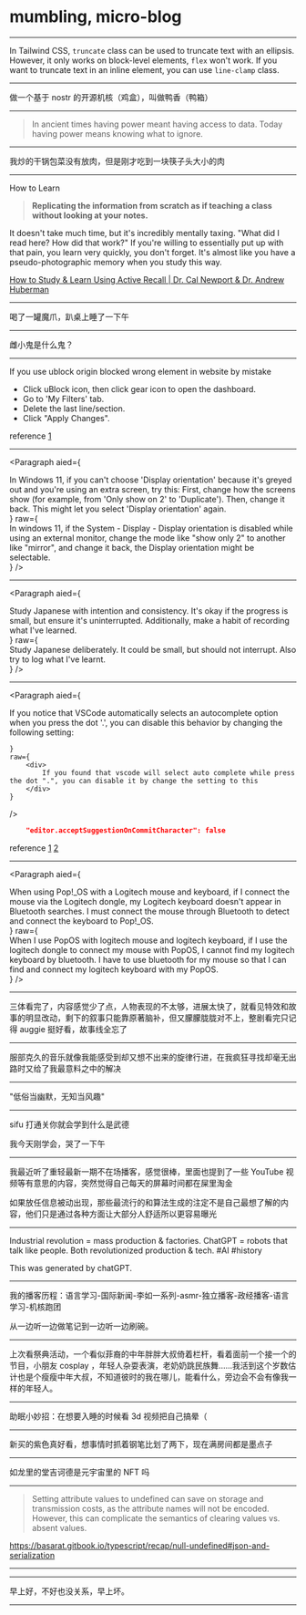 # mumbling, micro-blog


---

In Tailwind CSS, `truncate` class can be used to truncate text with an ellipsis. However, it only works on block-level elements, `flex` won't work. If you want to truncate text in an inline element, you can use `line-clamp` class.

---

做一个基于 nostr 的开源机核（鸡盒），叫做鸭香（鸭箱）

---

> In ancient times having power meant having access to data. Today having power means knowing what to ignore.

---

我炒的干锅包菜没有放肉，但是刚才吃到一块筷子头大小的肉

---

How to Learn

> **Replicating the information from scratch as if teaching a class without looking at your notes.**

It doesn't take much time, but it's incredibly mentally taxing. "What did I read here? How did that work?" If you're willing to essentially put up with that pain, you learn very quickly, you don't forget. It's almost like you have a pseudo-photographic memory when you study this way.

[How to Study & Learn Using Active Recall | Dr. Cal Newport & Dr. Andrew Huberman](https://youtu.be/mzexJPoXBCM)

---

喝了一罐魔爪，趴桌上睡了一下午

---

雌小鬼是什么鬼？

---

If you use ublock origin blocked wrong element in website by mistake

- Click uBlock icon, then click gear icon to open the dashboard.
- Go to 'My Filters' tab.
- Delete the last line/section.
- Click "Apply Changes".

reference [1](https://superuser.com/a/1045832)

---

<Paragraph
  aied={
    <div>
      In Windows 11, if you can't choose 'Display orientation' because it's
      greyed out and you're using an extra screen, try this: First, change how
      the screens show (for example, from 'Only show on 2' to 'Duplicate').
      Then, change it back. This might let you select 'Display orientation'
      again.
    </div>
  }
  raw={
    <div>
      In windows 11, if the System - Display - Display orientation is disabled
      while using an external monitor, change the mode like "show only 2" to
      another like "mirror", and change it back, the Display orientation might
      be selectable.
    </div>
  }
/>

---

<Paragraph
  aied={
    <div>
      Study Japanese with intention and consistency. It's okay if the progress
      is small, but ensure it's uninterrupted. Additionally, make a habit of
      recording what I've learned.
    </div>
  }
  raw={
    <div>
      Study Japanese deliberately. It could be small, but should not interrupt.
      Also try to log what I've learnt.
    </div>
  }
/>

---

<Paragraph
    aied={
        <div>
            If you notice that VSCode automatically selects an autocomplete option when you press the dot '.', you can disable this behavior by changing the following setting:
        </div>

    }
    raw={
        <div>
            If you found that vscode will select auto complete while press the dot ".", you can disable it by change the setting to this
        </div>
    }

/>

```json
    "editor.acceptSuggestionOnCommitCharacter": false
```

reference [1](https://stackoverflow.com/a/52816011/6236633) [2](https://stackoverflow.com/a/48287757/6236633)

---

<Paragraph
  aied={
    <div>
      When using Pop!_OS with a Logitech mouse and keyboard, if I connect the
      mouse via the Logitech dongle, my Logitech keyboard doesn't appear in
      Bluetooth searches. I must connect the mouse through Bluetooth to detect
      and connect the keyboard to Pop!_OS.
    </div>
  }
  raw={
    <div>
      When I use PopOS with logitech mouse and logitech keyboard, if I use the
      logitech dongle to connect my mouse with PopOS, I cannot find my logitech
      keyboard by bluetooth. I have to use bluetooth for my mouse so that I can
      find and connect my logitech keyboard with my PopOS.
    </div>
  }
/>

---

三体看完了，内容感觉少了点，人物表现的不太够，进展太快了，就看见特效和故事的明显改动，剩下的叙事只能靠原著脑补，但又朦朦胧胧对不上，整剧看完只记得 auggie 挺好看，故事线全忘了

<GalleryImage src="images/2024-03-31-00-32-27.png" />

---

服部克久的音乐就像我能感受到却又想不出来的旋律行进，在我疯狂寻找却毫无出路时又给了我最意料之中的解决

---

"低俗当幽默，无知当风趣"

---

sifu 打通关你就会学到什么是武德

我今天刚学会，哭了一下午

---

我最近听了重轻最新一期不在场播客，感觉很棒，里面也提到了一些 YouTube 视频等有意思的内容，突然觉得自己每天的屏幕时间都在屎里淘金

如果放任信息被动出现，那些最流行的和算法生成的注定不是自己最想了解的内容，他们只是通过各种方面让大部分人舒适所以更容易曝光

---

Industrial revolution = mass production & factories. ChatGPT = robots that talk like people. Both revolutionized production & tech. #AI #history

This was generated by chatGPT.

---

我的播客历程：语言学习-国际新闻-李如一系列-asmr-独立播客-政经播客-语言学习-机核跑团

从一边听一边做笔记到一边听一边刷碗。

---

上次看祭典活动，一个看似菲裔的中年胖胖大叔倚着栏杆，看着面前一个接一个的节目，小朋友 cosplay ，年轻人杂耍表演，老奶奶跳民族舞......我活到这个岁数估计也是个瘦瘦中年大叔，不知道彼时的我在哪儿，能看什么，旁边会不会有像我一样的年轻人。

---

助眠小妙招：在想要入睡的时候看 3d 视频把自己搞晕（

---

新买的紫色真好看，想事情时抓着钢笔比划了两下，现在满房间都是墨点子

---

如龙里的堂吉诃德是元宇宙里的 NFT 吗

---

> Setting attribute values to undefined can save on storage and transmission costs, as the attribute names will not be encoded. However, this can complicate the semantics of clearing values vs. absent values.

https://basarat.gitbook.io/typescript/recap/null-undefined#json-and-serialization

---

<GalleryImage src="images/2024-03-31-00-51-30.png" />

---

早上好，不好也没关系，早上坏。

---
